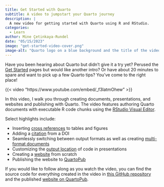 ```yaml
---
title: Get Started with Quarto
subtitle: A video to jumpstart your Quarto journey
description: |
  A new video for getting started with Quarto using R and RStudio.
categories:
  - Learn
author: Mine Çetinkaya-Rundel
date: "05/15/2023"
image: "get-started-video-cover.png"
image-alt: "Quarto logo on a blue background and the title of the video - Get started with Quarto"
---
```


Have you been hearing about Quarto but didn't give it a try yet? Perused the [Get Started](/docs/get-started/) pages but would like another intro? Or have about 20 minutes to spare and want to pick up a few Quarto tips? You've come to the right place!

{{< video "https://www.youtube.com/embed/_f3latmOhew" >}}

In this video, I walk you through creating documents, presentations, and websites and publishing with Quarto. The video features authoring Quarto documents with executable R code chunks using the [RStudio Visual Editor](/docs/visual-editor/).

Select highlights include:

-   Inserting [cross references](/docs/authoring/cross-references.html) to tables and figures
-   Adding a [citation](/docs/visual-editor/technical.html#citations) from a DOI
-   Seamlessly switching between output formats as well as creating [multi-format documents](/docs/output-formats/html-multi-format.html)
-   Customizing the [output location](/docs/presentations/revealjs/#output-location) of code in presentations
-   Creating a [website](/docs/websites/) from scratch
-   Publishing the website to [QuartoPub](/docs/publishing/quarto-pub.html)

If you would like to follow along as you watch the video, you can find the source code for everything created in the video in [this GitHub repository](https://github.com/mine-cetinkaya-rundel/get-started-quarto) and the published [website on QuartoPub](https://mine.quarto.pub/welcome-to-quarto/).
